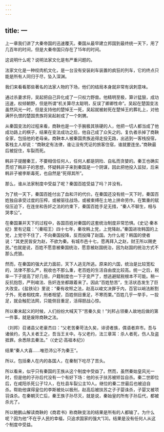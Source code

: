```yaml
---
---
---
```

title: 一
---



上一章我们讲了大秦帝国的迅速覆灭。秦国从最早建立邦国到最终统一天下，用了几百年的时间，但是大秦帝国只存在了15年的时间。

这说明什么呢？说明法家文化是有严重问题的。

法家文化是一种绞肉机文化，是一台没有安装刹车装置的疯狂的列车，它的终点只能是所有人同归于尽，坠入深渊。

我们来看看那些著名的法家人物的下场，他们的结局本身就非常有讽刺意味。

通过杀妻求将，吴起把自己异化成了一只权力野兽。他精明至极，算计猛狠，成功迅速，权倾朝野，但是所谓“机关算尽太聪明，反误了卿卿性命”。吴起在楚国变法虽然风光一时，但是支持他的楚悼王一死，吴起就被射死在楚悼王的葬礼上，对他满怀仇恨的楚国贵族将吴起射成了一个刺猬。

从秦国变法的过程来看，商鞅也是一个手腕极其铁硬的人，他把一切人都当成了他成功路上的棋子，结果在变法成功之后，他自己成了众矢之的。复仇者杀掉了商鞅全家，包括他的老母亲。商鞅本人被秦国贵族追得走投无路，出逃到一客栈投宿，客栈主人却说：“商鞅定有法律，谁让没有凭证的旅客住宿，谁就要连坐。”商鞅最后被捉住，车裂而死。

韩非子提醒秦王，不要相信任何人，任何人都是阴险、自私而贪婪的。秦王也确实贯彻了韩非子的思想，怀疑韩非子来到秦国是一个阴谋，因此把他投入监狱，后来韩非子被李斯毒死，也自然是“死得其所”。

那么，谁从法家制度中受益了呢？秦国百姓受益了吗？并没有。

为了统一天下，秦国百姓付出了血和汗的代价。在秦国还没有统一天下时，秦国百姓独自承受过度的压榨，或被驱往战场，或被束缚在土地上拼命劳作。在繁重的赋役压迫下，在连坐和告奸之法的约束下，秦国百姓手足无措，“秦人不聊生，相与哭孝公”。

在秦国兼并天下的过程中，各国百姓对秦国的这套统治制度非常恐惧。《史记·秦本纪》里有记载：“（秦昭王）四十七年，秦攻韩上党，上党降赵。”秦国进攻韩国的上党，上党守不住了，不向秦国投降，反而投降了赵国。为什么呢？韩国的使者说：“其吏民皆安为赵，不欲为秦。有城市邑十七，愿再拜入之赵，财王所以赐吏民。”也就是说，百姓不愿意被秦国统治，愿意被赵国统治，因为赵国的统治方式不那么虎狼。

然而，在秦国的强大武力面前，天下人逃无所逃。原来的六国，统治是比较宽松的，法律不那么严，税收也不那么重，老百姓的生活自由度比较高。统一之后，税率一下子提高了好几倍，户籍制度也一下子变严了，想逃避赋税根本不可能。稍一反抗抱怨，严刑峻法、告奸连坐都跟着来了。因此“百姓愁苦”，生活状态发生了巨大改变。《盐铁论》里说：“秦有收帑之法，赵高以峻文决罪于内，百官以峭法断割于外，死者相枕席，刑者相望，百姓侧目重足，不寒而栗。”百姓几乎一举手，一投足，就会触犯法网，只能侧目重足，活得胆战心惊。

所以秦末起义的时候，人们纷纷大喊天下“苦秦久矣！”刘邦占领秦人故地后做的第一件事，就是废除商鞅之法。

（刘邦）召诸县父老豪杰曰：“父老苦秦苛法久矣，诽谤者族，偶语者弃市。吾与诸侯约，先入关者王之，吾当王关中。与父老约，法三章耳：杀人者死，伤人及盗抵罪。余悉除去秦法。”（《史记·高祖本纪》）

结果“秦人大喜……唯恐沛公不为秦王”。

所以，包括秦人在内的各国人，在秦制下吃尽了苦头。

所以看来，似乎只有秦国的王族从这个制度中受益了。然而，虽然秦始皇风光一时，但是他的子孙后代没有一个有好下场：他的长子扶苏被矫旨自杀。秦二世即位后，在咸阳杀死公子12人，在杜县车裂公主10人。继位的秦二世最后也被迫自杀。帮助他谋得皇位的李斯被处以极刑，赵高后被扶苏之子子婴诛杀，子婴又被项羽诛杀。在秦朝灭亡后，秦王族子孙尽灭，就是说，秦始皇的所有子孙后代，都被杀光了。

所以鲍鹏山解读商鞅的《商君书》称商鞅变法的结果是所有的人都输了。为什么呢？因为他“不在乎人民的幸福，只追求国家的强大”[3]。结果是没有任何人从这个制度中受益。